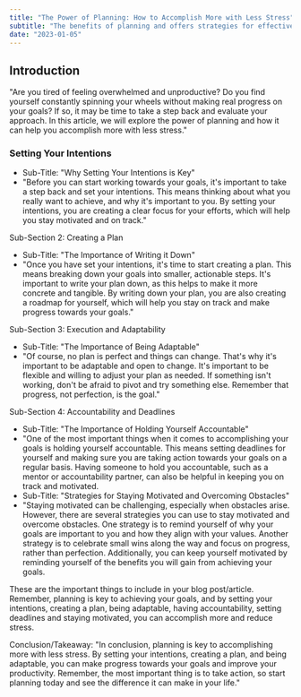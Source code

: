 ```yaml
---
title: "The Power of Planning: How to Accomplish More with Less Stress"
subtitle: "The benefits of planning and offers strategies for effectively organizing your time and tasks to achieve more while reducing stress."
date: "2023-01-05"
---
```


## Introduction

"Are you tired of feeling overwhelmed and unproductive? Do you find yourself constantly spinning your wheels without making real progress on your goals? If so, it may be time to take a step back and evaluate your approach. In this article, we will explore the power of planning and how it can help you accomplish more with less stress."

### Setting Your Intentions

- Sub-Title: "Why Setting Your Intentions is Key"
- "Before you can start working towards your goals, it's important to take a step back and set your intentions. This means thinking about what you really want to achieve, and why it's important to you. By setting your intentions, you are creating a clear focus for your efforts, which will help you stay motivated and on track."

Sub-Section 2: Creating a Plan

- Sub-Title: "The Importance of Writing it Down"
- "Once you have set your intentions, it's time to start creating a plan. This means breaking down your goals into smaller, actionable steps. It's important to write your plan down, as this helps to make it more concrete and tangible. By writing down your plan, you are also creating a roadmap for yourself, which will help you stay on track and make progress towards your goals."

Sub-Section 3: Execution and Adaptability

- Sub-Title: "The Importance of Being Adaptable"
- "Of course, no plan is perfect and things can change. That's why it's important to be adaptable and open to change. It's important to be flexible and willing to adjust your plan as needed. If something isn't working, don't be afraid to pivot and try something else. Remember that progress, not perfection, is the goal."

Sub-Section 4: Accountability and Deadlines

- Sub-Title: "The Importance of Holding Yourself Accountable"
- "One of the most important things when it comes to accomplishing your goals is holding yourself accountable. This means setting deadlines for yourself and making sure you are taking action towards your goals on a regular basis. Having someone to hold you accountable, such as a mentor or accountability partner, can also be helpful in keeping you on track and motivated.
- Sub-Title: "Strategies for Staying Motivated and Overcoming Obstacles"
- "Staying motivated can be challenging, especially when obstacles arise. However, there are several strategies you can use to stay motivated and overcome obstacles. One strategy is to remind yourself of why your goals are important to you and how they align with your values. Another strategy is to celebrate small wins along the way and focus on progress, rather than perfection. Additionally, you can keep yourself motivated by reminding yourself of the benefits you will gain from achieving your goals.

These are the important things to include in your blog post/article. Remember, planning is key to achieving your goals, and by setting your intentions, creating a plan, being adaptable, having accountability, setting deadlines and staying motivated, you can accomplish more and reduce stress.

Conclusion/Takeaway: "In conclusion, planning is key to accomplishing more with less stress. By setting your intentions, creating a plan, and being adaptable, you can make progress towards your goals and improve your productivity. Remember, the most important thing is to take action, so start planning today and see the difference it can make in your life."